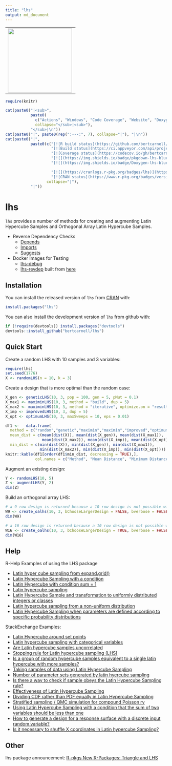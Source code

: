 ```yaml
---
title: "lhs"
output: md_document
---
```


<div>
  <table>
    <tr>
      <td>
        <img align="left" width="200" height="200" src="logo.svg"/>
      </td>
    </tr>
  </table>
</div>

```r
require(knitr)
```

```r
cat(paste0("|<sub>", 
           paste0(
             c("Actions", "Windows", "Code Coverage", "Website", "Doxygen", "CRAN Downloads", "CRAN"), 
             collapse="</sub>|<sub>"), 
           "</sub>|\n"))
cat(paste0("|", paste0(rep(":---:", 7), collapse="|"), "|\n"))
cat(paste0("|", 
           paste0(c("[![R build status](https://github.com/bertcarnell/lhs/workflows/R-CMD-check/badge.svg)](https://github.com/bertcarnell/lhs/actions)",
                    "[![Build status](https://ci.appveyor.com/api/projects/status/5h8gjnq6a30r8y37/branch/master?svg=true)](https://ci.appveyor.com/project/bertcarnell/lhs/branch/master)",
                    "[![Coverage status](https://codecov.io/gh/bertcarnell/lhs/branch/master/graph/badge.svg)](https://codecov.io/github/bertcarnell/lhs?branch=master)",
                    "[![](https://img.shields.io/badge/pkgdown-lhs-blue.svg)](https://bertcarnell.github.io/lhs/)",
                    "[![](https://img.shields.io/badge/Doxygen-lhs-blue.svg)](https://bertcarnell.github.io/lhs/html/index.html)",

                    "[![](https://cranlogs.r-pkg.org/badges/lhs)](https://cran.r-project.org/package=lhs)",
                    "[![CRAN status](https://www.r-pkg.org/badges/version/lhs)](https://cran.r-project.org/package=lhs)"), 
                  collapse="|"), 
           "|"))
```

# lhs

`lhs` provides a number of methods for creating and augmenting 
Latin Hypercube Samples and Orthogonal Array Latin Hypercube Samples.

- Reverse Dependency Checks
    - [Depends](etc/revdep_README_Depends.md)
    - [Imports](etc/revdep_README_Imports.md)
    - [Suggests](etc/revdep_README_Suggests.md)
- Docker Images for Testing
    - [lhs-debug](https://hub.docker.com/repository/docker/bertcarnell/lhs-debug)
    - [lhs-revdep](https://hub.docker.com/repository/docker/bertcarnell/lhs_revdep) built from [here](https://github.com/bertcarnell/r-debug)

## Installation

You can install the released version of `lhs` from [CRAN](https://CRAN.R-project.org) with:

```r
install.packages("lhs")
```

You can also install the development version of `lhs` from github with:

```r
if (!require(devtools)) install.packages("devtools")
devtools::install_github("bertcarnell/lhs")
```

## Quick Start

Create a random LHS with 10 samples and 3 variables:

```r
require(lhs)
set.seed(1776)
X <- randomLHS(n = 10, k = 3)
```

Create a design that is more optimal than the random case:

```r
X_gen <- geneticLHS(10, 3, pop = 100, gen = 5, pMut = 0.1)
X_max1 <- maximinLHS(10, 3, method = "build", dup = 5)
X_max2 <- maximinLHS(10, 3, method = "iterative", optimize.on = "result", eps = 0.01, maxIter = 300)
X_imp <- improvedLHS(10, 3, dup = 5)
X_opt <- optimumLHS(10, 3, maxSweeps = 10, eps = 0.01)
```

```r
df1 <-   data.frame(
  method = c("random","genetic","maximin","maximin","improved","optimum"),
  mean_dist = c(mean(dist(X)), mean(dist(X_gen)), mean(dist(X_max1)),
                mean(dist(X_max2)), mean(dist(X_imp)), mean(dist(X_opt))),
  min_dist = c(min(dist(X)), min(dist(X_gen)), min(dist(X_max1)),
               min(dist(X_max2)), min(dist(X_imp)), min(dist(X_opt))))
knitr::kable(df1[order(df1$min_dist, decreasing = TRUE),],
             col.names = c("Method", "Mean Distance", "Minimum Distance"))
```

Augment an existing design:

```r
Y <- randomLHS(10, 5)
Z <- augmentLHS(Y, 2)
dim(Z)
```

Build an orthogonal array LHS:

```r
# a 9 row design is returned because a 10 row design is not possible with these algorithms
W9 <- create_oalhs(10, 3, bChooseLargerDesign = FALSE, bverbose = FALSE)
dim(W9)

# a 16 row design is returned because a 10 row design is not possible with these algorithms
W16 <- create_oalhs(10, 3, bChooseLargerDesign = TRUE, bverbose = FALSE)
dim(W16)
```

## Help

R-Help Examples of using the LHS package

- [Latin hyper cube sampling from expand.grid()](https://stat.ethz.ch/pipermail/r-help/2007-January/124143.html)
- [Latin Hypercube Sampling with a condition](https://stat.ethz.ch/pipermail/r-help/2011-June/279906.html)
- [Latin Hypercube with condition sum = 1](https://stat.ethz.ch/pipermail/r-help/2008-November/180929.html)
- [Latin hypercube sampling](https://www.mail-archive.com/r-help@r-project.org/msg192704.html)
- [Latin Hypercube Sample and transformation to uniformly distributed integers or classes](https://stat.ethz.ch/pipermail/r-help/2013-October/361263.html)
- [Latin hypercube sampling from a non-uniform distribution](https://stat.ethz.ch/pipermail/r-help/2017-August/448475.html)
- [Latin Hypercube Sampling when parameters are defined according to specific probability distributions](https://stat.ethz.ch/pipermail/r-help/2017-June/447266.html)

StackExchange Examples:

- [Latin Hypercube around set points](https://stats.stackexchange.com/questions/370983/latin-hypercube-around-set-points)
- [Latin hypercube sampling with categorical variables](https://stats.stackexchange.com/questions/388963/latin-hypercube-sampling-with-categorical-variables)
- [Are Latin hypercube samples uncorrelated](https://stats.stackexchange.com/questions/147789/are-latin-hypercube-samples-uncorrelated)
- [Stopping rule for Latin hypercube sampling (LHS)](https://stats.stackexchange.com/questions/407262/stopping-rule-for-latin-hypercube-sampling-lhs)
- [Is a group of random hypercube samples equivalent to a single latin hypercube with more samples?](https://stats.stackexchange.com/questions/411085/is-a-group-of-random-hypercube-samples-equivalent-to-a-single-latin-hypercube-wi)
- [Taking samples of data using Latin Hypercube Sampling](https://stats.stackexchange.com/questions/439271/taking-samples-of-data-using-latin-hypercube-sampling)
- [Number of parameter sets generated by latin hyercube sampling](https://stats.stackexchange.com/questions/460918/number-of-parameter-sets-generated-by-latin-hyercube-sampling)
- [Is there a way to check if sample obeys the Latin Hypercube Sampling rule?](https://stats.stackexchange.com/questions/465492/is-there-a-way-to-check-if-sample-obeys-the-latin-hypercube-sampling-rule)
- [Effectiveness of Latin Hypercube Sampling](https://stats.stackexchange.com/questions/468202/effectiveness-of-latin-hypercube-sampling)
- [Dividing CDF rather than PDF equally in Latin Hypercube Sampling](https://stats.stackexchange.com/questions/468293/dividing-cdf-rather-than-pdf-equally-in-latin-hypercube-sampling)
- [Stratified sampling / QMC simulation for compound Poisson rv](https://stats.stackexchange.com/questions/469963/stratified-sampling-qmc-simulation-for-compound-poisson-rv)
- [Using Latin Hypercube Sampling with a condition that the sum of two variables should be less than one](https://stats.stackexchange.com/questions/474911/using-latin-hypercube-sampling-with-a-condition-that-the-sum-of-two-variables-sh)
- [How to generate a design for a response surface with a discrete input random variable?](https://stats.stackexchange.com/questions/444997/how-to-generate-a-design-for-a-response-surface-with-a-discrete-input-random-var)
- [Is it necessary to shuffle X coordinates in Latin hypercube Sampling?](https://stats.stackexchange.com/questions/498492/is-it-necessary-to-shuffle-x-coordinates-in-latin-hypercube-sampling-lhc)

## Other

lhs package announcement:  [R-pkgs New R-Packages: Triangle and LHS](https://stat.ethz.ch/pipermail/r-packages/2006/000715.html)
